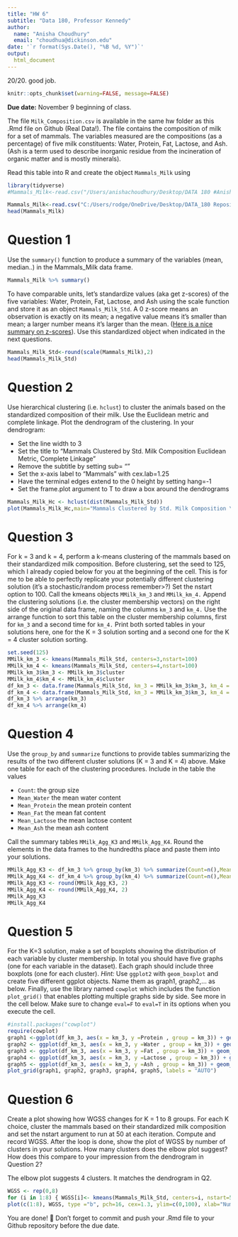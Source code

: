 ```yaml
---
title: "HW 6"
subtitle: "Data 180, Professor Kennedy"
author: 
  name: "Anisha Choudhury"
  email: "choudhua@dickinson.edu"
date: '`r format(Sys.Date(), "%B %d, %Y")`'
output: 
  html_document
---
```

20/20. good job. 
```r
knitr::opts_chunk$set(warning=FALSE, message=FALSE)
```

**Due date:** November 9 beginning of class.


The file `Milk_Composition.csv` is available in the same hw folder as this .Rmd file on Github (Real Data!). The file contains the composition of milk for a set of mammals. The variables measured are the compositions (as a percentage) of five milk constituents: Water, Protein, Fat, Lactose, and Ash. (Ash is a term used to describe inorganic residue from the incineration of organic matter and is mostly minerals).

Read this table into R and create the object `Mammals_Milk` using

```r
library(tidyverse)
#Mammals_Milk<-read.csv("/Users/anishachoudhury/Desktop/DATA 180 #Anisha/DATA-180-Anisha/hw6/Milk_Composition.csv",header=T,row.names=1)

Mammals_Milk<-read.csv("C:/Users/rodge/OneDrive/Desktop/DATA_180 Repositories/Choudhury_Anisha/DATA-180-Anisha/hw6/Milk_Composition.csv",header=T,row.names=1)
head(Mammals_Milk)
```

# Question 1
Use the `summary()` function to produce a summary of the variables (mean, median..) in the Mammals_Milk data frame.

```r
Mammals_Milk %>% summary()
```

To have comparable units, let's standardize values (aka get z-scores) of the five variables: Water, Protein, Fat, Lactose, and Ash using the scale function and store it as an object `Mammals_Milk_Std`. A 0 z-score means an observation is exactly on its mean; a negative value means it's smaller than mean; a larger number means it's larger than the mean. ([Here is a nice summary on z-scores](https://www.simplypsychology.org/z-score.html)). Use this standardized object when indicated in the next questions. 

```r
Mammals_Milk_Std<-round(scale(Mammals_Milk),2)
head(Mammals_Milk_Std)
```
# Question 2
Use hierarchical clustering (i.e. `hclust`) to cluster the animals based on the standardized composition of their milk. Use the Euclidean metric and complete linkage. Plot the dendrogram of the clustering. In your dendrogram: 

*	Set the line width to 3
*	Set the title to “Mammals Clustered by Std. Milk Composition \n Euclidean Metric, Complete Linkage”
*	Remove the subtitle by setting sub= ""
*	Set the x-axis label to “Mammals” with cex.lab=1.25
*	Have the terminal edges extend to the 0 height by setting hang=-1
*	Set the frame.plot argument to T to draw a box around the dendrograms

```r
Mammals_Milk_Hc <- hclust(dist(Mammals_Milk_Std))
plot(Mammals_Milk_Hc,main="Mammals Clustered by Std. Milk Composition \n Euclidean Metric, Complete Linkage",cex=.75,xlab="Mammals Milk",lwd=3,cex.lab=1.25,hang=-1,sub="",frame.plot=T)
```

# Question 3
For k = 3 and k = 4, perform a k-means clustering of the mammals based on their standardized milk composition. Before clustering, set the seed to 125, which I already copied below for you at the beginning of the cell. This is for me to be able to perfectly replicate your potentially different clustering solution (it's a stochastic/random process remember>?) Set the nstart option to 100. Call the kmeans objects `MMilk_km_3` and `MMilk_km_4.` Append the clustering solutions (i.e. the cluster membership vectors) on the right side of the original data frame, naming the columns `km_3` and `km_4.` Use the arrange function to sort this table on the cluster membership columns, first for `km_3` and a second time for `km_4.` Print both sorted tables in your solutions here, one for the K = 3 solution sorting and a second one for the K = 4 cluster solution sorting.

```r
set.seed(125)
MMilk_km_3 <- kmeans(Mammals_Milk_Std, centers=3,nstart=100)
MMilk_km_4 <- kmeans(Mammals_Milk_Std, centers=4,nstart=100)
MMilk_km_3$km_3 <- MMilk_km_3$cluster
MMilk_km_4$km_4 <- MMilk_km_4$cluster
df_km_3 <- data.frame(Mammals_Milk_Std, km_3 = MMilk_km_3$km_3, km_4 = MMilk_km_4$km_4)
df_km_4 <- data.frame(Mammals_Milk_Std, km_3 = MMilk_km_3$km_3, km_4 = MMilk_km_4$km_4)
df_km_3 %>% arrange(km_3)
df_km_4 %>% arrange(km_4)
```

# Question 4
Use the `group_by` and `summarize` functions to provide tables summarizing the results of the two different cluster solutions (K = 3 and K = 4) above. Make one table for each of the clustering procedures. Include in the table the values

*	`Count`: the group size
*	`Mean_Water` the mean water content
*	`Mean_Protein` the mean protein content
*	`Mean_Fat` the mean fat content
*	`Mean_Lactose` the mean lactose content
*	`Mean_Ash` the mean ash content

Call the summary tables `MMilk_Agg_K3` and `MMilk_Agg_K4`. Round the elements in the data frames to the hundredths place and paste them into your solutions.

```r
MMilk_Agg_K3 <- df_km_3 %>% group_by(km_3) %>% summarize(Count=n(),Mean_Protein = mean(Protein), Mean_Water = mean(Water),Mean_Fat = mean(Fat), Mean_Lactose = mean(Lactose),Mean_Ash = mean(Ash))
MMilk_Agg_K4 <- df_km_4 %>% group_by(km_4) %>% summarize(Count=n(),Mean_Protein = mean(Protein), Mean_Water = mean(Water),Mean_Fat = mean(Fat), Mean_Lactose = mean(Lactose),Mean_Ash = mean(Ash))
MMilk_Agg_K3 <- round(MMilk_Agg_K3, 2)
MMilk_Agg_K4 <- round(MMilk_Agg_K4, 2)
MMilk_Agg_K3
MMilk_Agg_K4
```
# Question 5
For the K=3 solution, make a set of boxplots showing the distribution of each variable by cluster membership. In total you should have five graphs (one for each variable in the dataset). Each graph should include three boxplots (one for each cluster). *Hint:* Use `ggplot2` with `geom_boxplot` and create five different ggplot objects. Name them as graph1, graph2,... as below. Finally, use the library named `cowplot` which includes the function `plot_grid()` that enables plotting multiple graphs side by side. See more in the cell below. Make sure to change `eval=F` to `eval=T` in its options when you execute the cell.

```r
#install.packages("cowplot")
require(cowplot)
graph1 <-ggplot(df_km_3, aes(x = km_3, y =Protein , group = km_3)) + geom_boxplot() + labs(title = "Distribution of Protein")
graph2 <- ggplot(df_km_3, aes(x = km_3, y =Water , group = km_3)) + geom_boxplot() + labs(title = "Distribution of Protein")
graph3 <- ggplot(df_km_3, aes(x = km_3, y =Fat , group = km_3)) + geom_boxplot() + labs(title = "Distribution of Protein")
graph4 <- ggplot(df_km_3, aes(x = km_3, y =Lactose , group = km_3)) + geom_boxplot() + labs(title = "Distribution of Protein")
graph5 <- ggplot(df_km_3, aes(x = km_3, y =Ash , group = km_3)) + geom_boxplot() + labs(title = "Distribution of Protein")
plot_grid(graph1, graph2, graph3, graph4, graph5, labels = "AUTO")
```

# Question 6
Create a plot showing how WGSS changes for K = 1 to 8 groups. For each K choice, cluster the mammals based on their standardized milk composition and set the nstart argument to run at 50 at each iteration. Compute and record WGSS. After the loop is done, show the plot of WGSS by number of clusters in your solutions. How many clusters does the elbow plot suggest? How does this compare to your impression from the dendrogram in Question 2?

The elbow plot suggests 4 clusters. It matches the dendrogram in Q2.
```r
WGSS <- rep(0,8)
for (i in 1:8) { WGSS[i]<- kmeans(Mammals_Milk_Std, centers=i, nstart=50) $tot.withinss}
plot(c(1:8), WGSS, type ="b", pch=16, cex=1.3, ylim=c(0,100), xlab="Number of groups", ylab="WGSS")

```



You are done! 🏁 Don't forget to commit and push your .Rmd file to your Github repository before the due date.



